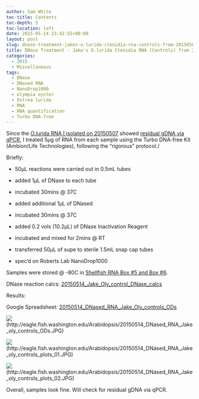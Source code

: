 ```yaml
---
author: Sam White
toc-title: Contents
toc-depth: 5
toc-location: left
date: 2015-05-14 23:42:55+00:00
layout: post
slug: dnase-treatment-jakes-o-lurida-ctenidia-rna-controls-from-20150507
title: DNase Treatment - Jake's O.lurida Ctenidia RNA (Controls) from 20150507
categories:
  - 2015
  - Miscellaneous
tags:
  - DNase
  - DNased RNA
  - NanoDrop1000
  - olympia oyster
  - Ostrea lurida
  - RNA
  - RNA quantification
  - Turbo DNA-free
---
```


Since the [O.lurida RNA I isolated on 20150507](https://robertslab.github.io/sams-notebook/posts/2015/2015-05-07-rna-isolation-jakes-o-lurida-ctenidia-control-from-20150422/) showed [residual gDNA via qPCR](https://robertslab.github.io/sams-notebook/2015/05/12/qpcr-jake-o-lurida-ctenidia-rna-control-samples-from-20150507/), I treated 5μg of RNA from each sample using the Turbo DNA-free Kit (Ambion/Life Technologies), following the "rigorous" protocol./

Briefly:




    
  * 50μL reactions were carried out in 0.5mL tubes

    
  * added 1μL of DNase to each tube

    
  * incubated 30mins @ 37C

    
  * added additional 1μL of DNased

    
  * incubated 30mins @ 37C

    
  * added 0.2 vols (10.2μL) of DNase Inactivation Reagent

    
  * incubated and mixed for 2mins @ RT

    
  * transferred 50μL of supe to sterile 1.5mL snap cap tubes

    
  * spec'd on Roberts Lab NanoDrop1000



Samples were stored @ -80C in [Shellfish RNA Box #5 and Box #6](https://docs.google.com/spreadsheet/ccc?key=0AmS_90rPaQMzcHdyU1d0MDVMLWpaTWdadnJSd0M4UUE&usp=sharing).

DNase reaction calcs: [20150514_Jake_Oly_control_DNase_calcs](https://docs.google.com/spreadsheets/d/1KS3tJand0vKSs6ZJk9t-hChZYmM0--RhcXiR8gDOlYo/edit?usp=sharing)







Results:



Google Spreadsheet: [20150514_DNased_RNA_Jake_Oly_controls_ODs](https://docs.google.com/spreadsheets/d/1vblT6zrN89k0RNi5XM1e6uaZvso1ZFCSvyIsnhhlU9E/edit?usp=sharing)



![](https://eagle.fish.washington.edu/Arabidopsis/20150514_DNased_RNA_Jake_oly_controls_ODs.JPG)(http://eagle.fish.washington.edu/Arabidopsis/20150514_DNased_RNA_Jake_oly_controls_ODs.JPG)



![](https://eagle.fish.washington.edu/Arabidopsis/20150514_DNased_RNA_Jake_oly_controls_plots_01.JPG)(http://eagle.fish.washington.edu/Arabidopsis/20150514_DNased_RNA_Jake_oly_controls_plots_01.JPG)



![](https://eagle.fish.washington.edu/Arabidopsis/20150514_DNased_RNA_Jake_oly_controls_plots_02.JPG)(http://eagle.fish.washington.edu/Arabidopsis/20150514_DNased_RNA_Jake_oly_controls_plots_02.JPG)



Overall, samples look fine. Will check for residual gDNA via qPCR.
